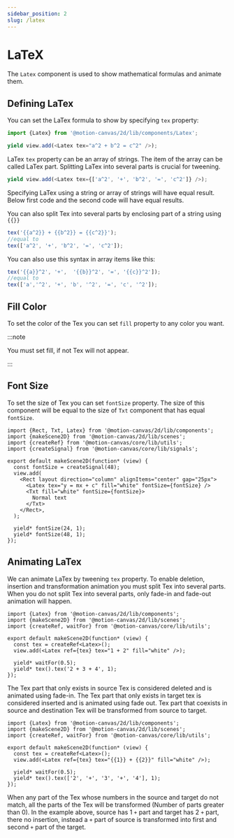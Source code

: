 ```yaml
---
sidebar_position: 2
slug: /latex
---
```



# LaTeX

The `Latex` component is used to show mathematical formulas and animate them.

<AnimationPlayer banner name="tex" />

## Defining LaTex

You can set the LaTex formula to show by specifying `tex` property:

```ts
import {Latex} from '@motion-canvas/2d/lib/components/Latex';

yield view.add(<Latex tex="a^2 + b^2 = c^2" />);
```

LaTex `tex` property can be an array of strings. The item of the array can be
called LaTex part. Splitting LaTex into several parts is crucial for tweening.

```ts
yield view.add(<Latex tex={['a^2', '+', 'b^2', '=', 'c^2']} />);
```

Specifying LaTex using a string or array of strings will have equal result.
Below first code and the second code will have equal results.

You can also split Tex into several parts by enclosing part of a string using
`{{}}`

```ts
tex('{{a^2}} + {{b^2}} = {{c^2}}');
//equal to
tex(['a^2', '+', 'b^2', '=', 'c^2']);
```

You can also use this syntax in array items like this:

```ts
tex('{{a}}^2', '+',  '{{b}}^2', '=', '{{c}}^2']);
//equal to
tex(['a','^2', '+', 'b', '^2', '=', 'c', '^2']);
```

## Fill Color

To set the color of the Tex you can set `fill` property to any color you want.

:::note

You must set fill, if not Tex will not appear.

:::

## Font Size

To set the size of Tex you can set `fontSize` property. The size of this
component will be equal to the size of `Txt` component that has equal
`fontSize`.

```tsx editor
import {Rect, Txt, Latex} from '@motion-canvas/2d/lib/components';
import {makeScene2D} from '@motion-canvas/2d/lib/scenes';
import {createRef} from '@motion-canvas/core/lib/utils';
import {createSignal} from '@motion-canvas/core/lib/signals';

export default makeScene2D(function* (view) {
  const fontSize = createSignal(48);
  view.add(
    <Rect layout direction="column" alignItems="center" gap="25px">
      <Latex tex="y = mx + c" fill="white" fontSize={fontSize} />
      <Txt fill="white" fontSize={fontSize}>
        Normal text
      </Txt>
    </Rect>,
  );

  yield* fontSize(24, 1);
  yield* fontSize(48, 1);
});
```

## Animating LaTex

We can animate LaTex by tweening `tex` property. To enable deletion, insertion
and transformation animation you must split Tex into several parts. When you do
not split Tex into several parts, only fade-in and fade-out animation will
happen.

```tsx editor
import {Latex} from '@motion-canvas/2d/lib/components';
import {makeScene2D} from '@motion-canvas/2d/lib/scenes';
import {createRef, waitFor} from '@motion-canvas/core/lib/utils';

export default makeScene2D(function* (view) {
  const tex = createRef<Latex>();
  view.add(<Latex ref={tex} tex="1 + 2" fill="white" />);

  yield* waitFor(0.5);
  yield* tex().tex('2 + 3 + 4', 1);
});
```

The Tex part that only exists in source Tex is considered deleted and is
animated using fade-in. The Tex part that only exists in target tex is
considered inserted and is animated using fade out. Tex part that coexists in
source and destination Tex will be transformed from source to target.

```tsx editor
import {Latex} from '@motion-canvas/2d/lib/components';
import {makeScene2D} from '@motion-canvas/2d/lib/scenes';
import {createRef, waitFor} from '@motion-canvas/core/lib/utils';

export default makeScene2D(function* (view) {
  const tex = createRef<Latex>();
  view.add(<Latex ref={tex} tex="{{1}} + {{2}}" fill="white" />);

  yield* waitFor(0.5);
  yield* tex().tex(['2', '+', '3', '+', '4'], 1);
});
```

When any part of the Tex whose numbers in the source and target do not match,
all the parts of the Tex will be transformed (Number of parts greater than 0).
In the example above, source has 1 `+` part and target has 2 `+` part, there no
insertion, instead a `+` part of source is transformed into first and second `+`
part of the target.
